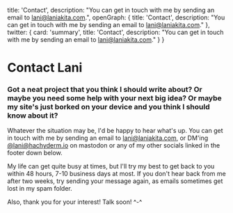   title: 'Contact',
  description: "You can get in touch with me by sending an email to lani@laniakita.com.",
  openGraph: {
    title: 'Contact',
    description: "You can get in touch with me by sending an email to lani@laniakita.com."
  },
  twitter: {
    card: 'summary',
    title: 'Contact',
    description: "You can get in touch with me by sending an email to lani@laniakita.com."
  }
}

# Contact Lani

### Got a neat project that you think I should write about? Or maybe you need some help with your next big idea? Or maybe my site's just borked on your device and you think I should know about it?

Whatever the situation may be, I'd be happy to hear what's up. You can get in touch with me by sending an email to [lani@laniakita.com](mailto:lani@laniakita.com), or DM'ing [@lani@hachyderm.io](https://hachyderm.io/@lani) on mastodon or any of my other socials linked in the footer down below.

My life can get quite busy at times, but I'll try my best to get back to you within 48 hours, 7-10 business days at most. If you don't hear back from me after two weeks, try sending your message again, as emails sometimes get lost in my spam folder. 

Also, thank you for your interest! Talk soon! ^-^
